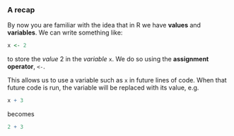 ### A recap

By now you are familiar with the idea that in R we have **values** and **variables**. We can write something like:

```r
x <- 2
```

to store the *value* 2 in the *variable* `x`. We do so using the **assignment operator**, `<-`.

This allows us to use a variable such as `x` in future lines of code. When that future code is run, the variable will be replaced with its value, e.g.

```r
x + 3
```

becomes

```r
2 + 3
```
